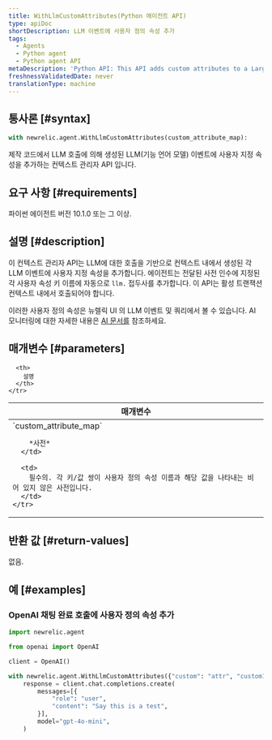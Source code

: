 ```yaml
---
title: WithLlmCustomAttributes(Python 에이전트 API)
type: apiDoc
shortDescription: LLM 이벤트에 사용자 정의 속성 추가
tags:
  - Agents
  - Python agent
  - Python agent API
metaDescription: 'Python API: This API adds custom attributes to a Large Language Model (LLM) events generated in AI applications.'
freshnessValidatedDate: never
translationType: machine
---
```


## 통사론 [#syntax]

```py
with newrelic.agent.WithLlmCustomAttributes(custom_attribute_map):
```

제작 코드에서 LLM 호출에 의해 생성된 LLM(기능 언어 모델) 이벤트에 사용자 지정 속성을 추가하는 컨텍스트 관리자 API 입니다.

## 요구 사항 [#requirements]

파이썬 에이전트 버전 10.1.0 또는 그 이상.

## 설명 [#description]

이 컨텍스트 관리자 API는 LLM에 대한 호출을 기반으로 컨텍스트 내에서 생성된 각 LLM 이벤트에 사용자 지정 속성을 추가합니다. 에이전트는 전달된 사전 인수에 지정된 각 사용자 속성 키 이름에 자동으로 `llm.` 접두사를 추가합니다. 이 API는 활성 트랜잭션 컨텍스트 내에서 호출되어야 합니다.

이러한 사용자 정의 속성은 뉴렐릭 UI 의 LLM 이벤트 및 쿼리에서 볼 수 있습니다. AI 모니터링에 대한 자세한 내용은 [AI 문서를](https://docs.newrelic.com/docs/ai-monitoring/intro-to-ai-monitoring/) 참조하세요.

## 매개변수 [#parameters]

<table>
  <thead>
    <tr>
      <th width="25%">
        매개변수
      </th>

      <th>
        설명
      </th>
    </tr>
  </thead>

  <tbody>
    <tr>
      <td>
        `custom_attribute_map`

        *사전*
      </td>

      <td>
        필수의. 각 키/값 쌍이 사용자 정의 속성 이름과 해당 값을 나타내는 비어 있지 않은 사전입니다.
      </td>
    </tr>
  </tbody>
</table>

## 반환 값 [#return-values]

없음.

## 예 [#examples]

### OpenAI 채팅 완료 호출에 사용자 정의 속성 추가

```py
import newrelic.agent

from openai import OpenAI

client = OpenAI()

with newrelic.agent.WithLlmCustomAttributes({"custom": "attr", "custom1": "attr1"}):
    response = client.chat.completions.create(
        messages=[{
            "role": "user",
            "content": "Say this is a test",
        }],
        model="gpt-4o-mini",
    )
```
